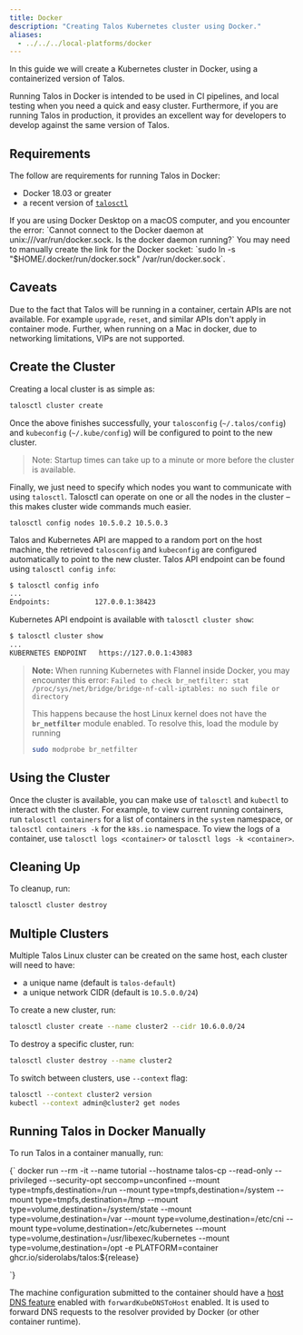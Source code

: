```yaml
---
title: Docker
description: "Creating Talos Kubernetes cluster using Docker."
aliases:
  - ../../../local-platforms/docker
---
```


In this guide we will create a Kubernetes cluster in Docker, using a containerized version of Talos.

Running Talos in Docker is intended to be used in CI pipelines, and local testing when you need a quick and easy cluster.
Furthermore, if you are running Talos in production, it provides an excellent way for developers to develop against the same version of Talos.

## Requirements

The follow are requirements for running Talos in Docker:

- Docker 18.03 or greater
- a recent version of [`talosctl`](https://github.com/siderolabs/talos/releases)

<Info>
If you are using Docker Desktop on a macOS computer, and you encounter the error: `Cannot connect to the Docker daemon at unix:///var/run/docker.sock. Is the docker daemon running?` You may need to manually create the link for the Docker socket:
`sudo ln -s "$HOME/.docker/run/docker.sock" /var/run/docker.sock`.

</Info>

## Caveats

Due to the fact that Talos will be running in a container, certain APIs are not available.
For example `upgrade`, `reset`, and similar APIs don't apply in container mode.
Further, when running on a Mac in docker, due to networking limitations, VIPs are not supported.

## Create the Cluster

Creating a local cluster is as simple as:

```bash
talosctl cluster create
```

Once the above finishes successfully, your `talosconfig` (`~/.talos/config`)  and `kubeconfig` (`~/.kube/config`) will be configured to point to the new cluster.

> Note: Startup times can take up to a minute or more before the cluster is available.

Finally, we just need to specify which nodes you want to communicate with using `talosctl`.
Talosctl can operate on one or all the nodes in the cluster – this makes cluster wide commands much easier.

`talosctl config nodes 10.5.0.2 10.5.0.3`

Talos and Kubernetes API are mapped to a random port on the host machine, the retrieved `talosconfig` and `kubeconfig` are configured automatically to point to the new cluster.
Talos API endpoint can be found using `talosctl config info`:

```bash
$ talosctl config info
...
Endpoints:           127.0.0.1:38423
```

Kubernetes API endpoint is available with `talosctl cluster show`:

```bash
$ talosctl cluster show
...
KUBERNETES ENDPOINT   https://127.0.0.1:43083
```

> **Note:** When running Kubernetes with Flannel inside Docker, you may encounter this error:
> `Failed to check br_netfilter: stat /proc/sys/net/bridge/bridge-nf-call-iptables: no such file or directory`
>
> This happens because the host Linux kernel does not have the **`br_netfilter`** module enabled.
> To resolve this, load the module by running
>
> ```bash
> sudo modprobe br_netfilter
> ```

## Using the Cluster

Once the cluster is available, you can make use of `talosctl` and `kubectl` to interact with the cluster.
For example, to view current running containers, run `talosctl containers` for a list of containers in the `system` namespace, or `talosctl containers -k` for the `k8s.io` namespace.
To view the logs of a container, use `talosctl logs <container>` or `talosctl logs -k <container>`.

## Cleaning Up

To cleanup, run:

```bash
talosctl cluster destroy
```

## Multiple Clusters

Multiple Talos Linux cluster can be created on the same host, each cluster will need to have:

- a unique name (default is `talos-default`)
- a unique network CIDR (default is `10.5.0.0/24`)

To create a new cluster, run:

```bash
talosctl cluster create --name cluster2 --cidr 10.6.0.0/24
```

To destroy a specific cluster, run:

```bash
talosctl cluster destroy --name cluster2
```

To switch between clusters, use `--context` flag:

```bash
talosctl --context cluster2 version
kubectl --context admin@cluster2 get nodes
```

## Running Talos in Docker Manually

To run Talos in a container manually, run:

<CodeBlock>{`
docker run --rm -it
  --name tutorial
  --hostname talos-cp
  --read-only
  --privileged
  --security-opt seccomp=unconfined
  --mount type=tmpfs,destination=/run
  --mount type=tmpfs,destination=/system
  --mount type=tmpfs,destination=/tmp
  --mount type=volume,destination=/system/state
  --mount type=volume,destination=/var
  --mount type=volume,destination=/etc/cni
  --mount type=volume,destination=/etc/kubernetes
  --mount type=volume,destination=/usr/libexec/kubernetes
  --mount type=volume,destination=/opt 
  -e PLATFORM=container 
  ghcr.io/siderolabs/talos:${release}

`}
</CodeBlock>

The machine configuration submitted to the container should have a [host DNS feature](../../reference/configuration/v1alpha1/config#Config.machine.features.hostDNS) enabled with `forwardKubeDNSToHost` enabled.
It is used to forward DNS requests to the resolver provided by Docker (or other container runtime).
